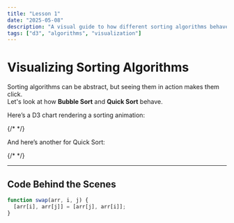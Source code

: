 ```yaml
---
title: "Lesson 1"
date: "2025-05-08"
description: "A visual guide to how different sorting algorithms behave using D3.js."
tags: ["d3", "algorithms", "visualization"]
---
```


# Visualizing Sorting Algorithms

Sorting algorithms can be abstract, but seeing them in action makes them click.  
Let's look at how **Bubble Sort** and **Quick Sort** behave.

Here’s a D3 chart rendering a sorting animation:

{/* <SortingChart algorithm="bubbleSort" /> */}

And here’s another for Quick Sort:

{/* <SortingChart algorithm="quickSort" /> */}

---

## Code Behind the Scenes

```ts
function swap(arr, i, j) {
  [arr[i], arr[j]] = [arr[j], arr[i]];
}
```